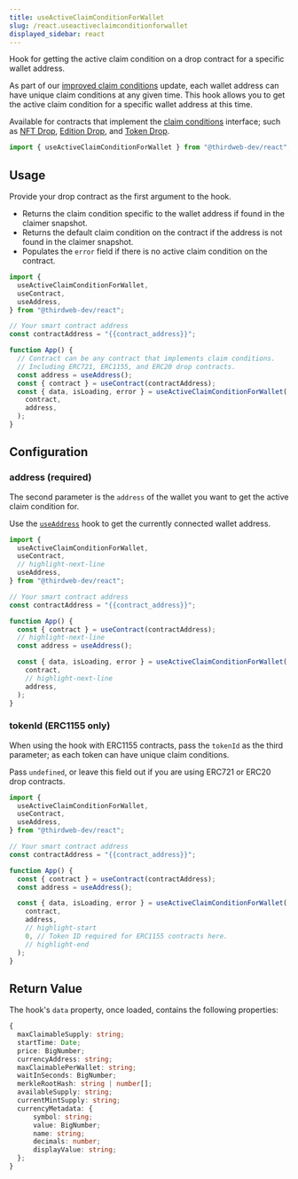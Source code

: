 ```yaml
---
title: useActiveClaimConditionForWallet
slug: /react.useactiveclaimconditionforwallet
displayed_sidebar: react
---
```



Hook for getting the active claim condition on a drop contract for a specific wallet address.

As part of our [improved claim conditions](https://blog.thirdweb.com/announcing-improved-claim-conditions/) update, each wallet address can
have unique claim conditions at any given time. This hook allows you to get the active claim condition for a specific wallet address at this time.

Available for contracts that implement the [claim conditions](/solidity/interfaces/erc721claimablewithconditions)
interface; such as [NFT Drop](https://thirdweb.com/thirdweb.eth/DropERC721), [Edition Drop](https://thirdweb.com/thirdweb.eth/DropERC1155),
and [Token Drop](https://thirdweb.com/thirdweb.eth/DropERC20).

```jsx
import { useActiveClaimConditionForWallet } from "@thirdweb-dev/react";
```

## Usage

Provide your drop contract as the first argument to the hook.

- Returns the claim condition specific to the wallet address if found in the claimer snapshot.
- Returns the default claim condition on the contract if the address is not found in the claimer snapshot.
- Populates the `error` field if there is no active claim condition on the contract.

```jsx
import {
  useActiveClaimConditionForWallet,
  useContract,
  useAddress,
} from "@thirdweb-dev/react";

// Your smart contract address
const contractAddress = "{{contract_address}}";

function App() {
  // Contract can be any contract that implements claim conditions.
  // Including ERC721, ERC1155, and ERC20 drop contracts.
  const address = useAddress();
  const { contract } = useContract(contractAddress);
  const { data, isLoading, error } = useActiveClaimConditionForWallet(
    contract,
    address,
  );
}
```

## Configuration

### address (required)

The second parameter is the `address` of the wallet you want to get the active claim condition for.

Use the [`useAddress`](/react/react.useaddress) hook to get the currently connected wallet address.

```jsx
import {
  useActiveClaimConditionForWallet,
  useContract,
  // highlight-next-line
  useAddress,
} from "@thirdweb-dev/react";

// Your smart contract address
const contractAddress = "{{contract_address}}";

function App() {
  const { contract } = useContract(contractAddress);
  // highlight-next-line
  const address = useAddress();

  const { data, isLoading, error } = useActiveClaimConditionForWallet(
    contract,
    // highlight-next-line
    address,
  );
}
```

### tokenId (ERC1155 only)

When using the hook with ERC1155 contracts, pass the `tokenId` as the third parameter; as each token can have unique claim conditions.

Pass `undefined`, or leave this field out if you are using ERC721 or ERC20 drop contracts.

```jsx
import {
  useActiveClaimConditionForWallet,
  useContract,
  useAddress,
} from "@thirdweb-dev/react";

// Your smart contract address
const contractAddress = "{{contract_address}}";

function App() {
  const { contract } = useContract(contractAddress);
  const address = useAddress();

  const { data, isLoading, error } = useActiveClaimConditionForWallet(
    contract,
    address,
    // highlight-start
    0, // Token ID required for ERC1155 contracts here.
    // highlight-end
  );
}
```

## Return Value

The hook's `data` property, once loaded, contains the following properties:

```ts
{
  maxClaimableSupply: string;
  startTime: Date;
  price: BigNumber;
  currencyAddress: string;
  maxClaimablePerWallet: string;
  waitInSeconds: BigNumber;
  merkleRootHash: string | number[];
  availableSupply: string;
  currentMintSupply: string;
  currencyMetadata: {
      symbol: string;
      value: BigNumber;
      name: string;
      decimals: number;
      displayValue: string;
  };
}
```
